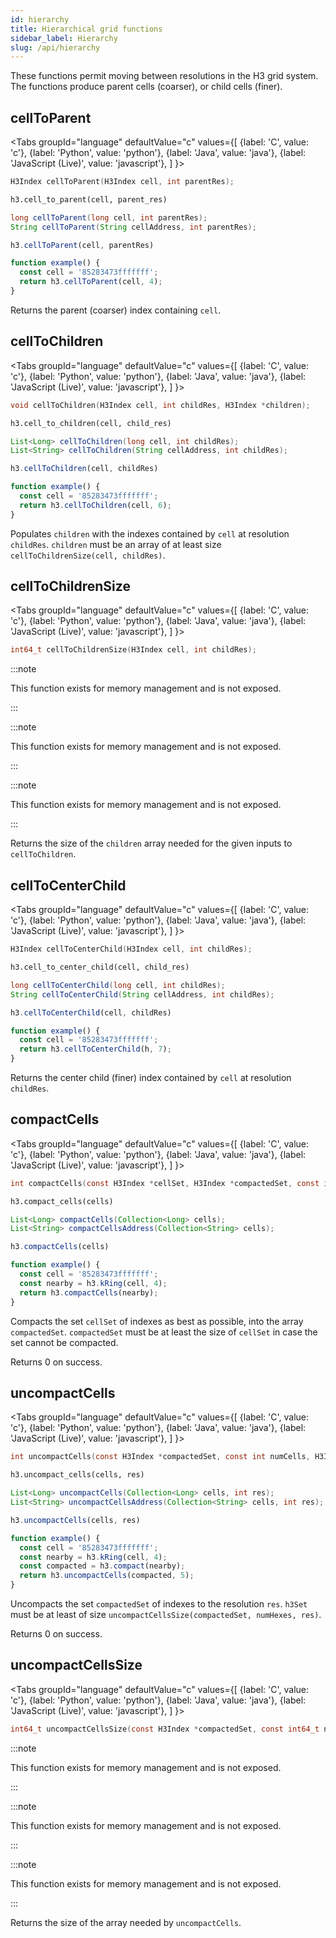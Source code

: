 ```yaml
---
id: hierarchy
title: Hierarchical grid functions
sidebar_label: Hierarchy
slug: /api/hierarchy
---
```



These functions permit moving between resolutions in the H3 grid system. The functions produce parent cells (coarser), or child cells (finer).

## cellToParent

<Tabs
  groupId="language"
  defaultValue="c"
  values={[
    {label: 'C', value: 'c'},
    {label: 'Python', value: 'python'},
    {label: 'Java', value: 'java'},
    {label: 'JavaScript (Live)', value: 'javascript'},
  ]
}>
<TabItem value="c">

```c
H3Index cellToParent(H3Index cell, int parentRes);
```

</TabItem>
<TabItem value="python">

```py
h3.cell_to_parent(cell, parent_res)
```

</TabItem>
<TabItem value="java">

```java
long cellToParent(long cell, int parentRes);
String cellToParent(String cellAddress, int parentRes);
```

</TabItem>
<TabItem value="javascript">

```js
h3.cellToParent(cell, parentRes)
```

```js live
function example() {
  const cell = '85283473fffffff';
  return h3.cellToParent(cell, 4);
}
```

</TabItem>
</Tabs>

Returns the parent (coarser) index containing `cell`.

## cellToChildren

<Tabs
  groupId="language"
  defaultValue="c"
  values={[
    {label: 'C', value: 'c'},
    {label: 'Python', value: 'python'},
    {label: 'Java', value: 'java'},
    {label: 'JavaScript (Live)', value: 'javascript'},
  ]
}>
<TabItem value="c">

```c
void cellToChildren(H3Index cell, int childRes, H3Index *children);
```

</TabItem>
<TabItem value="python">

```py
h3.cell_to_children(cell, child_res)
```

</TabItem>
<TabItem value="java">

```java
List<Long> cellToChildren(long cell, int childRes);
List<String> cellToChildren(String cellAddress, int childRes);
```

</TabItem>
<TabItem value="javascript">

```js
h3.cellToChildren(cell, childRes)
```

```js live
function example() {
  const cell = '85283473fffffff';
  return h3.cellToChildren(cell, 6);
}
```

</TabItem>
</Tabs>

Populates `children` with the indexes contained by `cell` at resolution `childRes`. `children` must be an array of at least size `cellToChildrenSize(cell, childRes)`.

## cellToChildrenSize

<Tabs
  groupId="language"
  defaultValue="c"
  values={[
    {label: 'C', value: 'c'},
    {label: 'Python', value: 'python'},
    {label: 'Java', value: 'java'},
    {label: 'JavaScript (Live)', value: 'javascript'},
  ]
}>
<TabItem value="c">

```c
int64_t cellToChildrenSize(H3Index cell, int childRes);
```

</TabItem>
<TabItem value="python">

:::note

This function exists for memory management and is not exposed.

:::

</TabItem>
<TabItem value="java">

:::note

This function exists for memory management and is not exposed.

:::

</TabItem>
<TabItem value="javascript">

:::note

This function exists for memory management and is not exposed.

:::

</TabItem>
</Tabs>

Returns the size of the `children` array needed for the given inputs to `cellToChildren`.

## cellToCenterChild

<Tabs
  groupId="language"
  defaultValue="c"
  values={[
    {label: 'C', value: 'c'},
    {label: 'Python', value: 'python'},
    {label: 'Java', value: 'java'},
    {label: 'JavaScript (Live)', value: 'javascript'},
  ]
}>
<TabItem value="c">

```c
H3Index cellToCenterChild(H3Index cell, int childRes);
```

</TabItem>
<TabItem value="python">

```py
h3.cell_to_center_child(cell, child_res)
```

</TabItem>
<TabItem value="java">

```java
long cellToCenterChild(long cell, int childRes);
String cellToCenterChild(String cellAddress, int childRes);
```

</TabItem>
<TabItem value="javascript">

```js
h3.cellToCenterChild(cell, childRes)
```

```js live
function example() {
  const cell = '85283473fffffff';
  return h3.cellToCenterChild(h, 7);
}
```

</TabItem>
</Tabs>

Returns the center child (finer) index contained by `cell` at resolution `childRes`.

## compactCells

<Tabs
  groupId="language"
  defaultValue="c"
  values={[
    {label: 'C', value: 'c'},
    {label: 'Python', value: 'python'},
    {label: 'Java', value: 'java'},
    {label: 'JavaScript (Live)', value: 'javascript'},
  ]
}>
<TabItem value="c">

```c
int compactCells(const H3Index *cellSet, H3Index *compactedSet, const int numCells);
```

</TabItem>
<TabItem value="python">

```py
h3.compact_cells(cells)
```

</TabItem>
<TabItem value="java">

```java
List<Long> compactCells(Collection<Long> cells);
List<String> compactCellsAddress(Collection<String> cells);
```

</TabItem>
<TabItem value="javascript">

```js
h3.compactCells(cells)
```

```js live
function example() {
  const cell = '85283473fffffff';
  const nearby = h3.kRing(cell, 4);
  return h3.compactCells(nearby);
}
```

</TabItem>
</Tabs>

Compacts the set `cellSet` of indexes as best as possible, into the array `compactedSet`. `compactedSet` must be at least the size of `cellSet` in case the set cannot be compacted.

Returns 0 on success.

## uncompactCells

<Tabs
  groupId="language"
  defaultValue="c"
  values={[
    {label: 'C', value: 'c'},
    {label: 'Python', value: 'python'},
    {label: 'Java', value: 'java'},
    {label: 'JavaScript (Live)', value: 'javascript'},
  ]
}>
<TabItem value="c">

```c
int uncompactCells(const H3Index *compactedSet, const int numCells, H3Index *cellSet, const int maxCells, const int res);
```

</TabItem>
<TabItem value="python">

```py
h3.uncompact_cells(cells, res)
```

</TabItem>
<TabItem value="java">

```java
List<Long> uncompactCells(Collection<Long> cells, int res);
List<String> uncompactCellsAddress(Collection<String> cells, int res);
```

</TabItem>
<TabItem value="javascript">

```js
h3.uncompactCells(cells, res)
```

```js live
function example() {
  const cell = '85283473fffffff';
  const nearby = h3.kRing(cell, 4);
  const compacted = h3.compact(nearby);
  return h3.uncompactCells(compacted, 5);
}
```

</TabItem>
</Tabs>

Uncompacts the set `compactedSet` of indexes to the resolution `res`. `h3Set` must be at least of size `uncompactCellsSize(compactedSet, numHexes, res)`.

Returns 0 on success.

## uncompactCellsSize

<Tabs
  groupId="language"
  defaultValue="c"
  values={[
    {label: 'C', value: 'c'},
    {label: 'Python', value: 'python'},
    {label: 'Java', value: 'java'},
    {label: 'JavaScript (Live)', value: 'javascript'},
  ]
}>
<TabItem value="c">

```c
int64_t uncompactCellsSize(const H3Index *compactedSet, const int64_t numCompacted, const int res);
```

</TabItem>
<TabItem value="python">

:::note

This function exists for memory management and is not exposed.

:::

</TabItem>
<TabItem value="java">

:::note

This function exists for memory management and is not exposed.

:::

</TabItem>
<TabItem value="javascript">

:::note

This function exists for memory management and is not exposed.

:::

</TabItem>
</Tabs>

Returns the size of the array needed by `uncompactCells`.
